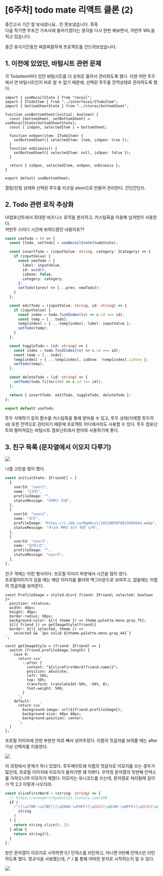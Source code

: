 
# \[6주차] todo mate 리액트 클론 (2)

중간고사 기간 잘 보내셨나요.. 전 못보냈습니다. 흑흑  
다음 학기엔 무조건 기숙사에 들어가겠다는 생각을 다시 한번 해보면서, 이번주 WIL을 적고 있습니다.

중간 휴식기간동안 짜잘짜잘하게 프로젝트를 건드려보았습니다.

## **1\. 이전에 있었던, 바텀시트 관련 문제**

각 TodoItem마다 있던 바텀시트를 더 상위로 올려서 관리하도록 했다. 이젠 어떤 투두에서 연 바텀시트인지 바로 알 수 없기 때문에, 선택된 투두를 전역상태로 관리하도록 했다.

```tsx filename="useBottomSheet.ts"
import { useRecoilState } from "recoil";
import { ITodoItem } from "../interfaces/ITodoItem";
import { bottomSheetState } from "../stores/bottomSheet";

function useBottomSheet(initial: boolean) {
  const [bottomSheet, setBottomSheet] = useRecoilState(bottomSheetState);
  const { isOpen, selectedItem } = bottomSheet;

  function onOpen(item: ITodoItem) {
    setBottomSheet({ selectedItem: item, isOpen: true });
  }
  function onDismiss() {
    setBottomSheet({ selectedItem: null, isOpen: false });
  }

  return { isOpen, selectedItem, onOpen, onDismiss };
}

export default useBottomSheet;
```

열림/닫힘 상태와 선택된 투두를 리코일 atom으로 만들어 관리한다. 간단간단쓰.

## **2\. Todo 관련 로직 추상화**

UI컴포넌트에서 최대한 비즈니스 로직을 분리하고, 커스텀훅을 이용해 넘겨받아 사용한다.  
저번주 스터디 시간에 보여드렸던 내용이죠??

```ts filename="useTodo.ts"
const useTodo = () => {
  const [todo, setTodo] = useRecoilState(todoState);

  const insertTodo = (inputValue: string, category: ICategory) => {
    if (inputValue) {
      const newTodo = {
        label: inputValue,
        id: uuid(),
        isDone: false,
        category: category,
      };
      setTodo((prev) => [...prev, newTodo]);
    }
  };

  const editTodo = (inputValue: string, id: string) => {
    if (inputValue) {
      const index = todo.findIndex((v) => v.id === id);
      const temp = [...todo];
      temp[index] = { ...temp[index], label: inputValue };
      setTodo(temp);
    }
  };

  const toggleTodo = (id: string) => {
    const index = todo.findIndex((v) => v.id === id);
    const temp = [...todo];
    temp[index] = { ...temp[index], isDone: !temp[index].isDone };
    setTodo(temp);
  };

  const deleteTodo = (id: string) => {
    setTodo(todo.filter((v) => v.id !== id));
  };

  return { insertTodo, editTodo, toggleTodo, deleteTodo };
};

export default useTodo;
```

투두 삭제하기 등의 함수를 커스텀훅을 통해 받아올 수 있고, 투두 상태(삭제할 투두의 id) 또한 전역으로 관리되기 때문에 프로젝트 어디에서라도 사용할 수 있다. 투두 컴포넌트와 떨어져있는 바텀시트 컴포넌트에서 받아와 사용하기에 좋다.

## **3\. 친구 목록 (문자열에서 이모지 다루기)**

<Img src="https://blog.kakaocdn.net/dn/bdLTbj/btrQb38n0Gt/wtiAzSk3K9GlpeKYZckEX1/img.gif" />

나름 고민을 많이 했다.

```ts
const initialState: IFriend[] = [
  {
    userId: "user1",
    name: "🐬규진",
    profileImage: "",
    statusMessage: "어쩌다 갓생",
  },
  {
    userId: "user2",
    name: "유진",
    profileImage: "https://i.ibb.co/MgmDcz1/1021805078815985664.webp",
    statusMessage: "주니어 PM이 되기 위한 노력",
  },
  {
    userId: "user3",
    name: "김테스트",
    profileImage: "",
    statusMessage: "user3",
  },
];
```

친구 객체는 이런 형식이다. 프로필 이미지 부분에서 시간을 많이 썼다.  
프로필이미지가 있을 때는 해당 이미지를 불러와 백그라운드로 보여주고, 없을때는 이름의 첫글자를 보여준다.

```tsx filename="FriendsIcon.tsx"
const ProfileImage = styled.div<{ friend: IFriend; selected: boolean }>`
  position: relative;
  width: 40px;
  height: 40px;
  border-radius: 50px;
  background-color: ${({ theme }) => theme.palette.mono.gray_f5};
  ${({ friend }) => getImageStyle(friend)}
  border: ${({ selected, theme }) =>
    selected && `2px solid ${theme.palette.mono.gray_44}`}
`;

const getImageStyle = (friend: IFriend) => {
  switch (friend.profileImage.length) {
    case 0:
      return css`
        ::after {
          content: "${sliceFirstWord(friend.name)}";
          position: absolute;
          left: 50%;
          top: 50%;
          transform: translate3d(-50%, -50%, 0);
          font-weight: 500;
        }
      `;
    default:
      return css`
        background-image: url(${friend.profileImage});
        background-size: 40px 40px;
        background-position: center;
      `;
  }
};
```

프로필 이미지에 관한 부분만 따로 빼서 넣어주었다. 이름의 첫글자를 보여줄 때는 after 가상 선택자를 이용한다.

<Img src="https://img1.daumcdn.net/thumb/R1280x0/?scode=mtistory2&fname=https%3A%2F%2Fblog.kakaocdn.net%2Fdn%2FbHy9UG%2FbtrQetlcsjU%2FcrSdPO7kF5jWkkeKrGLsBk%2Fimg.png" />

이 과정에서 문제가 하나 있었다. 투두메이트에 이름의 첫글자로 이모지를 쓰는 경우가 많은데, 프로필 이미지에 이모지가 들어가면 꽤 이쁘다. 무작정 문자열의 첫번째 인덱스를 가져오니까 이모지가 깨졌다. 이모지는 유니코드를 쓰는데, 문자열로 처리될때 길이가 막 2,3 이렇게 나오더라.

```ts filename="sliceFirstWord.ts"
const sliceFirstWord = (string: string) => {
  // https://avengersrhydon1121.tistory.com/268
  if (
    /^([\u2700-\u27BF]|[\uE000-\uF8FF]|\uD83C[\uDC00-\uDFFF]|\uD83D[\uDC00-\uDFFF]|[\u2011-\u26FF]|\uD83E[\uDD10-\uDDFF])/.test(
      string
    )
  ) {
    return string.slice(0, 2);
  } else {
    return string[0];
  }
};
```

받은 문자열이 이모지로 시작하면 0,1 인덱스를 리턴하고, 아니면 0번째 인덱스만 리턴하도록 했다. 정규식을 사용했는데, /^ / 를 통해 어떠한 문자로 시작하는지 알 수 있다.

<Img src="https://img1.daumcdn.net/thumb/R1280x0/?scode=mtistory2&fname=https%3A%2F%2Fblog.kakaocdn.net%2Fdn%2FbrkrrW%2FbtrQeCvoHjo%2FHxDcHRn7mioB2M5T190JtK%2Fimg.png" />

<Comment />
